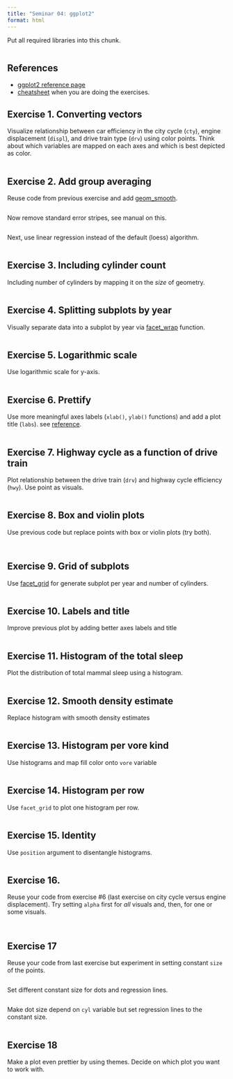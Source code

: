 ```yaml
---
title: "Seminar 04: ggplot2"
format: html
---
```


Put all required libraries into this chunk.
```r

```

## References

* [ggplot2 reference page](https://ggplot2.tidyverse.org/) 
* [cheatsheet](https://github.com/rstudio/cheatsheets/raw/master/data-visualization-2.1.pdf) when you are doing the exercises.


## Exercise 1. Converting vectors
Visualize relationship between car efficiency in the city cycle (`cty`), engine displacement (`displ`), and drive train type (`drv`) using color points. Think about which variables are mapped on each axes and which is best depicted as color.

```r
```

## Exercise 2. Add group averaging
Reuse code from previous exercise and add [geom_smooth](https://ggplot2.tidyverse.org/reference/geom_smooth.html).
```r
```

Now remove standard error stripes, see manual on this.
```r
```

Next, use linear regression instead of the default (loess) algorithm.
```r
```

## Exercise 3. Including cylinder count
Including number of cylinders by mapping it on the _size_ of geometry.
```r
```

## Exercise 4. Splitting subplots by year
Visually separate data into a subplot by year via [facet_wrap](https://ggplot2.tidyverse.org/reference/facet_wrap.html) function.
```r
```

## Exercise 5. Logarithmic scale
Use logarithmic scale for y-axis.
```r
```

## Exercise 6. Prettify
Use more meaningful axes labels (`xlab()`, `ylab()` functions) and add a plot title (`labs`). see [reference](https://ggplot2.tidyverse.org/reference/labs.html).

```r
```

## Exercise 7. Highway cycle as a function of drive train
Plot relationship between the drive train (`drv`) and highway cycle efficiency (`hwy`). Use point as visuals.

```r
```

## Exercise 8. Box and violin plots
Use previous code but replace points with box or violin plots (try both).

```r
```

```r
```

## Exercise 9. Grid of subplots
Use [facet_grid](https://ggplot2.tidyverse.org/reference/facet_grid.html) for generate subplot per year and number of cylinders.

```r
```

## Exercise 10. Labels and title
Improve previous plot by adding better axes labels and title

```r
```
## Exercise 11. Histogram of the total sleep
Plot the distribution of total mammal sleep using a histogram.

```r
```

## Exercise 12. Smooth density estimate 
Replace histogram with smooth density estimates

```r
```
## Exercise 13. Histogram per vore kind
Use histograms and map fill color onto `vore` variable

```r
```
## Exercise 14. Histogram per row
Use `facet_grid` to plot one histogram per row.

```r
```

## Exercise 15. Identity
Use `position` argument to disentangle histograms.

```r
```

## Exercise 16.
Reuse your code from exercise #6 (last exercise on city cycle versus engine displacement). Try setting `alpha` first for _all_ visuals and, then, for one or some visuals.

```r
```

```r
```

## Exercise 17
Reuse your code from last exercise but experiment in setting constant `size` of the points.

```r
```

Set different constant size for dots and regression lines.
```r
```

Make dot size depend on `cyl` variable but set regression lines to the constant size.
```r
```

## Exercise 18
Make a plot even prettier by using themes. Decide on which plot you want to work with.
```r
```

